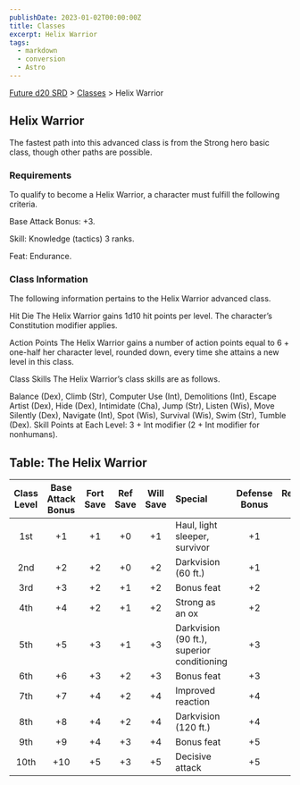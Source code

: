 ```yaml
---
publishDate: 2023-01-02T00:00:00Z
title: Classes
excerpt: Helix Warrior
tags:
  - markdown
  - conversion
  - Astro
---
```






[Future d20 SRD](/#futureD20) > [Classes](future-d20-srd-classes-index) > Helix Warrior




## Helix Warrior


The fastest path into this advanced class is from the Strong hero basic class, though other paths are possible.


### Requirements


To qualify to become a Helix Warrior, a character must fulfill the following criteria.


Base Attack Bonus: +3.


Skill: Knowledge (tactics) 3 ranks.


Feat: Endurance.


### Class Information


The following information pertains to the Helix Warrior advanced class.


Hit Die
The Helix Warrior gains 1d10 hit points per level. The character’s Constitution modifier applies.


Action Points
The Helix Warrior gains a number of action points equal to 6 + one-half her character level, rounded down, every time she attains a new level in this class.


Class Skills
The Helix Warrior’s class skills are as follows.


Balance (Dex), Climb (Str), Computer Use (Int), Demolitions (Int), Escape Artist (Dex), Hide (Dex), Intimidate (Cha), Jump (Str), Listen (Wis), Move Silently (Dex), Navigate (Int), Spot (Wis), Survival (Wis), Swim (Str), Tumble (Dex).
Skill Points at Each Level: 3 + Int modifier (2 + Int modifier for nonhumans).

## Table: The Helix Warrior

| Class Level | Base Attack Bonus | Fort Save | Ref Save | Will Save | Special                                               | Defense Bonus | Reputation Bonus |
| :---------: | :---------------: | :-------: | :------: | :-------: | :---------------------------------------------------- | :-----------: | :---------------: |
| 1st         | +1                 | +1       | +0       | +1        | Haul, light sleeper, survivor                          | +1            | +0                 |
| 2nd         | +2                 | +2       | +0       | +2        | Darkvision (60 ft.)                                    | +1            | +0                 |
| 3rd         | +3                 | +2       | +1       | +2        | Bonus feat                                             | +2            | +1                 |
| 4th         | +4                 | +2       | +1       | +2        | Strong as an ox                                        | +2            | +1                 |
| 5th         | +5                 | +3       | +1       | +3        | Darkvision (90 ft.), superior conditioning              | +3            | +1                 |
| 6th         | +6                 | +3       | +2       | +3        | Bonus feat                                             | +3            | +2                 |
| 7th         | +7                 | +4       | +2       | +4        | Improved reaction                                      | +4            | +2                 |
| 8th         | +8                 | +4       | +2       | +4        | Darkvision (120 ft.)                                   | +4            | +2                 |
| 9th         | +9                 | +4       | +3       | +4        | Bonus feat                                             | +5            | +3                 |
| 10th        | +10                | +5       | +3       | +5        | Decisive attack                                        | +5            | +3                 |

